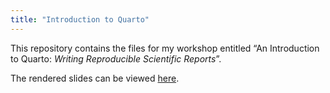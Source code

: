 ```yaml
---
title: "Introduction to Quarto"
---
```


This repository contains the files for my workshop entitled "An Introduction to Quarto: *Writing Reproducible Scientific Reports*".

The rendered slides can be viewed [here](https://lclair.ca/intro_to_quarto/intro_to_quarto.html#/section).



